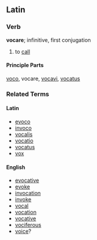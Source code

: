 ==Latin==

===Verb===
'''vocare'''; infinitive, first conjugation

#to [[call]]

====Principle Parts====
[[voco]], vocare, [[vocavi]], [[vocatus]]

===Related Terms===
====Latin====
*[[evoco]]
*[[invoco]]
*[[vocalis]]
*[[vocatio]]
*[[vocatus]]
*[[vox]]
====English====
*[[evocative]]
*[[evoke]]
*[[invocation]]
*[[invoke]]
*[[vocal]]
*[[vocation]]
*[[vocative]]
*[[vociferous]]
*[[voice]]?